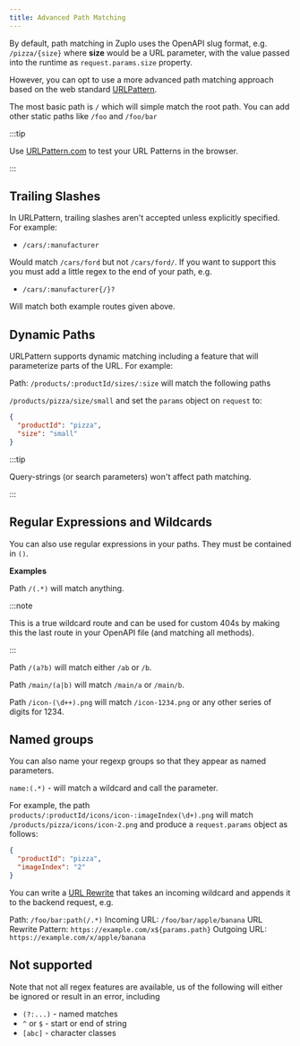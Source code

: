 ```yaml
---
title: Advanced Path Matching
---
```


By default, path matching in Zuplo uses the OpenAPI slug format, e.g.
`/pizza/{size}` where **size** would be a URL parameter, with the value passed
into the runtime as `request.params.size` property.

However, you can opt to use a more advanced path matching approach based on the
web standard
[URLPattern](https://developer.mozilla.org/en-US/docs/Web/API/URLPattern).

The most basic path is `/` which will simple match the root path. You can add
other static paths like `/foo` and `/foo/bar`

:::tip

Use [URLPattern.com](https://urlpattern.com) to test your URL Patterns in the
browser.

:::

## Trailing Slashes

In URLPattern, trailing slashes aren't accepted unless explicitly specified. For
example:

- `/cars/:manufacturer`

Would match `/cars/ford` but not `/cars/ford/`. If you want to support this you
must add a little regex to the end of your path, e.g.

- `/cars/:manufacturer{/}?`

Will match both example routes given above.

## Dynamic Paths

URLPattern supports dynamic matching including a feature that will parameterize
parts of the URL. For example:

Path: `/products/:productId/sizes/:size` will match the following paths

`/products/pizza/size/small` and set the `params` object on `request` to:

```json
{
  "productId": "pizza",
  "size": "small"
}
```

:::tip

Query-strings (or search parameters) won't affect path matching.

:::

## Regular Expressions and Wildcards

You can also use regular expressions in your paths. They must be contained in
`()`.

**Examples**

Path `/(.*)` will match anything.

:::note

This is a true wildcard route and can be used for custom 404s by making this the
last route in your OpenAPI file (and matching all methods).

:::

Path `/(a?b)` will match either `/ab` or `/b`.

Path `/main/(a|b)` will match `/main/a` or `/main/b`.

Path `/icon-(\d++).png` will match `/icon-1234.png` or any other series of
digits for 1234.

## Named groups

You can also name your regexp groups so that they appear as named parameters.

`name:(.*)` - will match a wildcard and call the parameter.

For example, the path `products/:productId/icons/icon-:imageIndex(\d+).png` will
match `/products/pizza/icons/icon-2.png` and produce a `request.params` object
as follows:

```json
{
  "productId": "pizza",
  "imageIndex": "2"
}
```

You can write a [URL Rewrite](../handlers/url-rewrite.mdx) that takes an
incoming wildcard and appends it to the backend request, e.g.

Path: `/foo/bar:path(/.*)` Incoming URL: `/foo/bar/apple/banana` URL Rewrite
Pattern: `https://example.com/x${params.path}` Outgoing URL:
`https://example.com/x/apple/banana`

## Not supported

Note that not all regex features are available, us of the following will either
be ignored or result in an error, including

- `(?:...)` - named matches
- `^` or `$` - start or end of string
- `[abc]` - character classes
